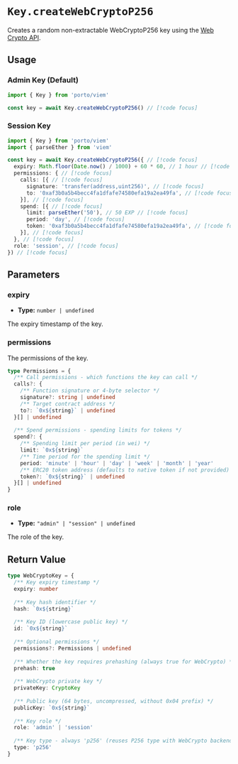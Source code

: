 # `Key.createWebCryptoP256`

Creates a random non-extractable WebCryptoP256 key using the [Web Crypto API](https://developer.mozilla.org/en-US/docs/Web/API/Web_Crypto_API).

## Usage

### Admin Key (Default)

```ts twoslash
import { Key } from 'porto/viem'

const key = await Key.createWebCryptoP256() // [!code focus]
```

### Session Key

```ts twoslash
import { Key } from 'porto/viem'
import { parseEther } from 'viem'

const key = await Key.createWebCryptoP256({ // [!code focus]
  expiry: Math.floor(Date.now() / 1000) + 60 * 60, // 1 hour // [!code focus]
  permissions: { // [!code focus]
    calls: [{ // [!code focus]
      signature: 'transfer(address,uint256)', // [!code focus]
      to: '0xaf3b0a5b4becc4fa1dfafe74580efa19a2ea49fa', // [!code focus]
    }], // [!code focus]
    spend: [{ // [!code focus]
      limit: parseEther('50'), // 50 EXP // [!code focus]
      period: 'day', // [!code focus]
      token: '0xaf3b0a5b4becc4fa1dfafe74580efa19a2ea49fa', // [!code focus]
    }], // [!code focus]
  }, // [!code focus]
  role: 'session', // [!code focus]
}) // [!code focus]
```

## Parameters

### expiry

- **Type:** `number | undefined`

The expiry timestamp of the key.

### permissions

The permissions of the key.

```ts
type Permissions = {
  /** Call permissions - which functions the key can call */
  calls?: {
    /** Function signature or 4-byte selector */
    signature?: string | undefined
    /** Target contract address */
    to?: `0x${string}` | undefined
  }[] | undefined
  
  /** Spend permissions - spending limits for tokens */
  spend?: {
    /** Spending limit per period (in wei) */
    limit: `0x${string}`
    /** Time period for the spending limit */
    period: 'minute' | 'hour' | 'day' | 'week' | 'month' | 'year'
    /** ERC20 token address (defaults to native token if not provided) */
    token?: `0x${string}` | undefined
  }[] | undefined
}
```

### role

- **Type:** `"admin" | "session" | undefined`

The role of the key.

## Return Value

```ts
type WebCryptoKey = {
  /** Key expiry timestamp */
  expiry: number
  
  /** Key hash identifier */
  hash: `0x${string}`
  
  /** Key ID (lowercase public key) */
  id: `0x${string}`
  
  /** Optional permissions */
  permissions?: Permissions | undefined
  
  /** Whether the key requires prehashing (always true for WebCrypto) */
  prehash: true
  
  /** WebCrypto private key */
  privateKey: CryptoKey
  
  /** Public key (64 bytes, uncompressed, without 0x04 prefix) */
  publicKey: `0x${string}`
  
  /** Key role */
  role: 'admin' | 'session'
  
  /** Key type - always 'p256' (reuses P256 type with WebCrypto backend) */
  type: 'p256'
}
```
